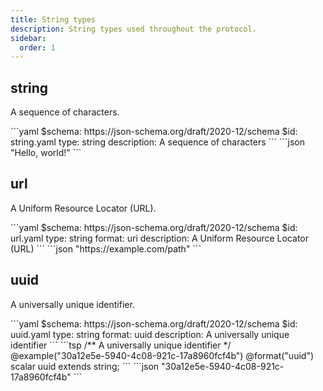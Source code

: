 ```yaml
---
title: String types
description: String types used throughout the protocol.
sidebar:
  order: 1
---
```



## string

A sequence of characters.

<Tabs>
  <TabItem label="JSON Schema">
  ```yaml
  $schema: https://json-schema.org/draft/2020-12/schema
  $id: string.yaml
  type: string
  description: A sequence of characters
  ```
  </TabItem>

  <TabItem label="Example">
  ```json
  "Hello, world!"
  ```
  </TabItem>
</Tabs>

## url

A Uniform Resource Locator (URL).

<Tabs>
  <TabItem label="JSON Schema">
  ```yaml
  $schema: https://json-schema.org/draft/2020-12/schema
  $id: url.yaml
  type: string
  format: uri
  description: A Uniform Resource Locator (URL)
  ```
  </TabItem>

  <TabItem label="Example">
  ```json
  "https://example.com/path"
  ```
  </TabItem>
</Tabs>


## uuid

A universally unique identifier.

<Tabs>
  <TabItem label="JSON Schema">
  ```yaml
  $schema: https://json-schema.org/draft/2020-12/schema
  $id: uuid.yaml
  type: string
  format: uuid
  description: A universally unique identifier
  ```
  </TabItem>

  <TabItem label="TypeSpec">
  ```tsp 
  /** A universally unique identifier */
  @example("30a12e5e-5940-4c08-921c-17a8960fcf4b")
  @format("uuid")
  scalar uuid extends string;
  ```
  </TabItem>

  <TabItem label="Example">
  ```json
  "30a12e5e-5940-4c08-921c-17a8960fcf4b"
  ```
  </TabItem>
</Tabs>
